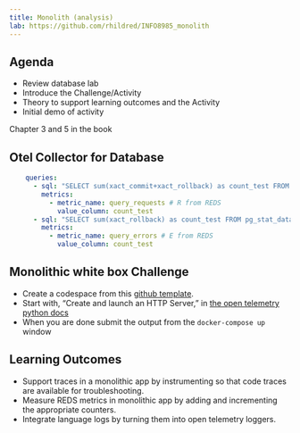 ---
title: Monolith (analysis)
lab: https://github.com/rhildred/INFO8985_monolith
---
## Agenda

- Review database lab
- Introduce the Challenge/Activity
- Theory to support learning outcomes and the Activity
- Initial demo of activity

Chapter 3 and 5 in the book

## Otel Collector for Database

```yaml
    queries:
      - sql: "SELECT sum(xact_commit+xact_rollback) as count_test FROM pg_stat_database; "
        metrics:
          - metric_name: query_requests # R from REDS
            value_column: count_test
      - sql: "SELECT sum(xact_rollback) as count_test FROM pg_stat_database; "
        metrics:
          - metric_name: query_errors # E from REDS
            value_column: count_test
```

## Monolithic white box Challenge

- Create a codespace from this [github template](`r rmarkdown::metadata$lab`).
- Start with, "Create and launch an HTTP Server," in [the open telemetry python docs](https://opentelemetry.io/docs/languages/python/getting-started/)
- When you are done submit the output from the `docker-compose up` window

## Learning Outcomes

- Support traces in a monolithic app by instrumenting so that code traces are available for troubleshooting.
- Measure REDS metrics in monolithic app by adding and incrementing the appropriate counters.
- Integrate language logs by turning them into open telemetry loggers.

